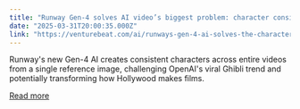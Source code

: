 ```yaml
---
title: "Runway Gen-4 solves AI video’s biggest problem: character consistency across scenes"
date: "2025-03-31T20:00:35.000Z"
link: "https://venturebeat.com/ai/runways-gen-4-ai-solves-the-character-consistency-challenge-making-ai-filmmaking-actually-useful/"
---
```


Runway's new Gen-4 AI creates consistent characters across entire videos from a single reference image, challenging OpenAI's viral Ghibli trend and potentially transforming how Hollywood makes films.

[Read more](https://venturebeat.com/ai/runways-gen-4-ai-solves-the-character-consistency-challenge-making-ai-filmmaking-actually-useful/)
